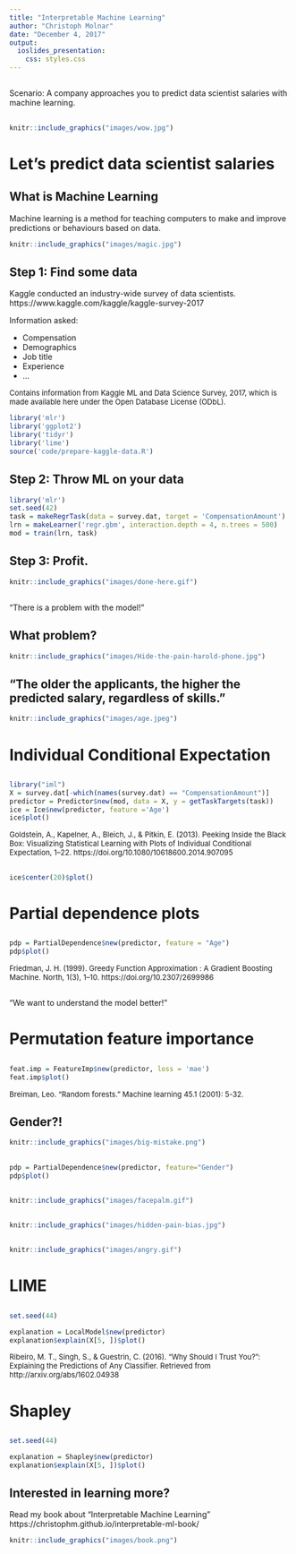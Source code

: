 ```yaml
---
title: "Interpretable Machine Learning"
author: "Christoph Molnar"
date: "December 4, 2017"
output:
  ioslides_presentation:
    css: styles.css
---
```


##  {.emphasizedabit}
Scenario: A company approaches you to predict data scientist salaries with machine learning.  

##

```r
knitr::include_graphics("images/wow.jpg")
```

# Let's predict data scientist salaries



## What is Machine Learning

Machine learning is a method for teaching computers to make and improve predictions or behaviours based on data.

```r
knitr::include_graphics("images/magic.jpg")
```


## Step 1: Find some data
Kaggle conducted an industry-wide survey of data scientists. 
https://www.kaggle.com/kaggle/kaggle-survey-2017

Information asked:  

- Compensation
- Demographics
- Job title
- Experience
- ...


<font size="2">Contains information from Kaggle ML and Data Science Survey, 2017, which is made available here under the Open Database License (ODbL).</font>



```r
library('mlr')
library('ggplot2')
library('tidyr')
library('lime')
source('code/prepare-kaggle-data.R')
```



## Step 2: Throw ML on your data
```r
library('mlr')
set.seed(42)
task = makeRegrTask(data = survey.dat, target = 'CompensationAmount')
lrn = makeLearner('regr.gbm', interaction.depth = 4, n.trees = 500)
mod = train(lrn, task)
```
## Step 3: Profit. {.center}

```r
knitr::include_graphics("images/done-here.gif")
```

##  {.emphasizedabit}

"There is a problem with the model!"

## What problem?

```r
knitr::include_graphics("images/Hide-the-pain-harold-phone.jpg")
```


## "The older the applicants, the higher the predicted salary, regardless of skills."
```r
knitr::include_graphics("images/age.jpeg")
```



# Individual Conditional Expectation

##

```r
library("iml")
X = survey.dat[-which(names(survey.dat) == "CompensationAmount")]
predictor = Predictor$new(mod, data = X, y = getTaskTargets(task))
ice = Ice$new(predictor, feature ='Age')
ice$plot()
```


<font size="2">Goldstein, A., Kapelner, A., Bleich, J., & Pitkin, E. (2013). Peeking Inside the Black Box: Visualizing Statistical Learning with Plots of Individual Conditional Expectation, 1–22. https://doi.org/10.1080/10618600.2014.907095 </font>

## 

```r
ice$center(20)$plot()
```


# Partial dependence plots

##

```r
pdp = PartialDependence$new(predictor, feature = "Age")
pdp$plot()
```

<font size="2">Friedman, J. H. (1999). Greedy Function Approximation : A Gradient Boosting Machine. North, 1(3), 1–10. https://doi.org/10.2307/2699986 </font>


##  {.emphasizedabit}

"We want to understand the model better!"

# Permutation feature importance

##

```r
feat.imp = FeatureImp$new(predictor, loss = 'mae')
feat.imp$plot()
```

<font size="2">Breiman, Leo. "Random forests." Machine learning 45.1 (2001): 5-32. </font>

## Gender?!
```r
knitr::include_graphics("images/big-mistake.png")
```

##

```r
pdp = PartialDependence$new(predictor, feature="Gender")
pdp$plot() 
```

## 

```r
knitr::include_graphics("images/facepalm.gif")
```

##

```r
knitr::include_graphics("images/hidden-pain-bias.jpg")
```

##

```r
knitr::include_graphics("images/angry.gif")
```



# LIME

## 
```r
set.seed(44)
```


```r
explanation = LocalModel$new(predictor)
explanation$explain(X[5, ])$plot()
```


<font size="2">Ribeiro, M. T., Singh, S., & Guestrin, C. (2016). “Why Should I Trust You?”: Explaining the Predictions of Any Classifier. Retrieved from http://arxiv.org/abs/1602.04938</font>

# Shapley

## 
```r
set.seed(44)
```


```r
explanation = Shapley$new(predictor)
explanation$explain(X[5, ])$plot()
```

## Interested in learning more?

Read my book about "Interpretable Machine Learning"
https://christophm.github.io/interpretable-ml-book/

```r
knitr::include_graphics("images/book.png")
```

